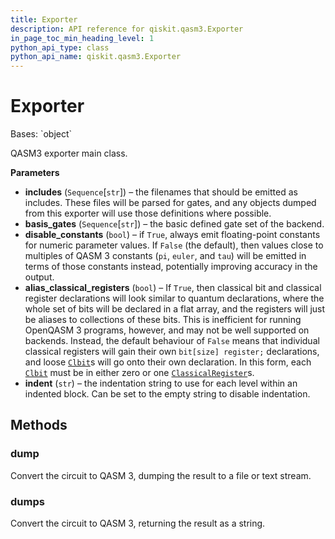 ```yaml
---
title: Exporter
description: API reference for qiskit.qasm3.Exporter
in_page_toc_min_heading_level: 1
python_api_type: class
python_api_name: qiskit.qasm3.Exporter
---
```


# Exporter

<Class id="qiskit.qasm3.Exporter" isDedicatedPage={true} github="https://github.com/qiskit/qiskit/tree/stable/0.22/qiskit/qasm3/exporter.py" signature="Exporter(includes=('stdgates.inc',), basis_gates=('U',), disable_constants=False, alias_classical_registers=False, indent='  ')">
  Bases: `object`

  QASM3 exporter main class.

  **Parameters**

  *   **includes** (`Sequence`\[`str`]) – the filenames that should be emitted as includes. These files will be parsed for gates, and any objects dumped from this exporter will use those definitions where possible.
  *   **basis\_gates** (`Sequence`\[`str`]) – the basic defined gate set of the backend.
  *   **disable\_constants** (`bool`) – if `True`, always emit floating-point constants for numeric parameter values. If `False` (the default), then values close to multiples of QASM 3 constants (`pi`, `euler`, and `tau`) will be emitted in terms of those constants instead, potentially improving accuracy in the output.
  *   **alias\_classical\_registers** (`bool`) – If `True`, then classical bit and classical register declarations will look similar to quantum declarations, where the whole set of bits will be declared in a flat array, and the registers will just be aliases to collections of these bits. This is inefficient for running OpenQASM 3 programs, however, and may not be well supported on backends. Instead, the default behaviour of `False` means that individual classical registers will gain their own `bit[size] register;` declarations, and loose [`Clbit`](qiskit.circuit.Clbit "qiskit.circuit.Clbit")s will go onto their own declaration. In this form, each [`Clbit`](qiskit.circuit.Clbit "qiskit.circuit.Clbit") must be in either zero or one [`ClassicalRegister`](qiskit.circuit.ClassicalRegister "qiskit.circuit.ClassicalRegister")s.
  *   **indent** (`str`) – the indentation string to use for each level within an indented block. Can be set to the empty string to disable indentation.

  ## Methods

  ### dump

  <Function id="qiskit.qasm3.Exporter.dump" name="dump" signature="Exporter.dump(circuit, stream)">
    Convert the circuit to QASM 3, dumping the result to a file or text stream.
  </Function>

  ### dumps

  <Function id="qiskit.qasm3.Exporter.dumps" name="dumps" signature="Exporter.dumps(circuit)">
    Convert the circuit to QASM 3, returning the result as a string.
  </Function>
</Class>

